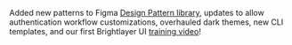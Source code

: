 Added new patterns to Figma [Design Pattern library](https://www.figma.com/community/file/926189711301522231), updates to allow authentication workflow customizations, overhauled dark themes, new CLI templates, and our first Brightlayer UI [training video](https://www.youtube.com/watch?v=CESJ9BKLWco)!
